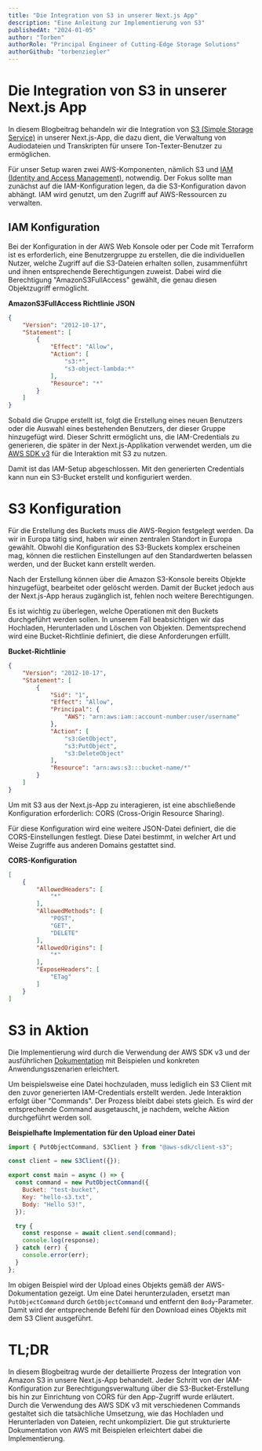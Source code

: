 ```yaml
---
title: "Die Integration von S3 in unserer Next.js App"
description: "Eine Anleitung zur Implementierung von S3"
publishedAt: "2024-01-05"
author: "Torben"
authorRole: "Principal Engineer of Cutting-Edge Storage Solutions"
authorGithub: "torbenziegler"
---
```


# Die Integration von S3 in unserer Next.js App

In diesem Blogbeitrag behandeln wir die Integration von [S3 (Simple Storage Service)](https://aws.amazon.com/de/s3/) in unserer Next.js-App, die dazu dient, die Verwaltung von Audiodateien und Transkripten für unsere Ton-Texter-Benutzer zu ermöglichen.

Für unser Setup waren zwei AWS-Komponenten, nämlich S3 und [IAM (Identity and Access Management)](https://aws.amazon.com/de/iam/), notwendig. Der Fokus sollte man zunächst auf die IAM-Konfiguration legen, da die S3-Konfiguration davon abhängt. IAM wird genutzt, um den Zugriff auf AWS-Ressourcen zu verwalten.

## IAM Konfiguration

Bei der Konfiguration in der AWS Web Konsole oder per Code mit Terraform ist es erforderlich, eine Benutzergruppe zu erstellen, die die individuellen Nutzer, welche Zugriff auf die S3-Dateien erhalten sollen, zusammenführt und ihnen entsprechende Berechtigungen zuweist. Dabei wird die Berechtigung "AmazonS3FullAccess" gewählt, die genau diesen Objektzugriff ermöglicht.

**AmazonS3FullAccess Richtlinie JSON**

```json
{
    "Version": "2012-10-17",
    "Statement": [
        {
            "Effect": "Allow",
            "Action": [
                "s3:*",
                "s3-object-lambda:*"
            ],
            "Resource": "*"
        }
    ]
}
```

Sobald die Gruppe erstellt ist, folgt die Erstellung eines neuen Benutzers oder die Auswahl eines bestehenden Benutzers, der dieser Gruppe hinzugefügt wird. Dieser Schritt ermöglicht uns, die IAM-Credentials zu generieren, die später in der Next.js-Applikation verwendet werden, um die [AWS SDK v3](https://docs.aws.amazon.com/AWSJavaScriptSDK/v3/latest/) für die Interaktion mit S3 zu nutzen.

Damit ist das IAM-Setup abgeschlossen. Mit den generierten Credentials kann nun ein S3-Bucket erstellt und konfiguriert werden. 

# S3 Konfiguration

Für die Erstellung des Buckets muss die AWS-Region festgelegt werden. Da wir in Europa tätig sind, haben wir einen zentralen Standort in Europa gewählt. Obwohl die Konfiguration des S3-Buckets komplex erscheinen mag, können die restlichen Einstellungen auf den Standardwerten belassen werden, und der Bucket kann erstellt werden.

Nach der Erstellung können über die Amazon S3-Konsole bereits Objekte hinzugefügt, bearbeitet oder gelöscht werden. Damit der Bucket jedoch aus der Next.js-App heraus zugänglich ist, fehlen noch weitere Berechtigungen.

Es ist wichtig zu überlegen, welche Operationen mit den Buckets durchgeführt werden sollen. In unserem Fall beabsichtigen wir das Hochladen, Herunterladen und Löschen von Objekten. Dementsprechend wird eine Bucket-Richtlinie definiert, die diese Anforderungen erfüllt.

**Bucket-Richtlinie**

```json
{
    "Version": "2012-10-17",
    "Statement": [
        {
            "Sid": "1",
            "Effect": "Allow",
            "Principal": {
                "AWS": "arn:aws:iam::account-number:user/username"
            },
            "Action": [
                "s3:GetObject",
                "s3:PutObject",
                "s3:DeleteObject"
            ],
            "Resource": "arn:aws:s3:::bucket-name/*"
        }
    ]
}
```

Um mit S3 aus der Next.js-App zu interagieren, ist eine abschließende Konfiguration erforderlich: CORS (Cross-Origin Resource Sharing).

Für diese Konfiguration wird eine weitere JSON-Datei definiert, die die CORS-Einstellungen festlegt. Diese Datei bestimmt, in welcher Art und Weise Zugriffe aus anderen Domains gestattet sind.

**CORS-Konfiguration**

```json
[
    {
        "AllowedHeaders": [
            "*"
        ],
        "AllowedMethods": [
            "POST",
            "GET",
            "DELETE"
        ],
        "AllowedOrigins": [
            "*"
        ],
        "ExposeHeaders": [
            "ETag"
        ]
    }
]
```

# S3 in Aktion

Die Implementierung wird durch die Verwendung der AWS SDK v3 und der ausführlichen [Dokumentation](https://docs.aws.amazon.com/sdk-for-javascript/v3/developer-guide/javascript_s3_code_examples.html) mit Beispielen und konkreten  Anwendungsszenarien erleichtert.

Um beispielsweise eine Datei hochzuladen, muss lediglich ein S3 Client mit den zuvor generierten IAM-Credentials erstellt werden. Jede Interaktion erfolgt über "Commands". Der Prozess bleibt dabei stets gleich. Es wird der entsprechende Command ausgetauscht, je nachdem, welche Aktion durchgeführt werden soll.

**Beispielhafte Implementation für den Upload einer Datei**

```javascript
import { PutObjectCommand, S3Client } from "@aws-sdk/client-s3";

const client = new S3Client({});

export const main = async () => {
  const command = new PutObjectCommand({
    Bucket: "test-bucket",
    Key: "hello-s3.txt",
    Body: "Hello S3!",
  });

  try {
    const response = await client.send(command);
    console.log(response);
  } catch (err) {
    console.error(err);
  }
};
```

Im obigen Beispiel wird der Upload eines Objekts gemäß der AWS-Dokumentation gezeigt. Um eine Datei herunterzuladen, ersetzt man `PutObjectCommand` durch `GetObjectCommand` und entfernt den `Body`-Parameter. Damit wird der entsprechende Befehl für den Download eines Objekts mit dem S3 Client ausgeführt.

# TL;DR

In diesem Blogbeitrag wurde der detaillierte Prozess der Integration von Amazon S3 in unsere Next.js-App behandelt. Jeder Schritt von der IAM-Konfiguration zur Berechtigungsverwaltung über die S3-Bucket-Erstellung bis hin zur Einrichtung von CORS für den App-Zugriff wurde erläutert. Durch die Verwendung des AWS SDK v3 mit verschiedenen Commands gestaltet sich die tatsächliche Umsetzung, wie das Hochladen und Herunterladen von Dateien, recht unkompliziert. Die gut strukturierte Dokumentation von AWS mit Beispielen erleichtert dabei die Implementierung.